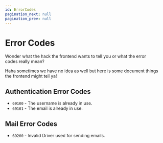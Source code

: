 ```yaml
---
id: ErrorCodes
pagination_next: null
pagination_prev: null
---
```


# Error Codes

Wonder what the hack the frontend wants to tell you or what the error codes really mean?

Haha sometimes we have no idea as well but here is some document things the frontend might tell ya!

## Authentication Error Codes

- `69100` - The username is already in use.
- `69101` - The email is already in use.

## Mail Error Codes

- `69200` - Invalid Driver used for sending emails.